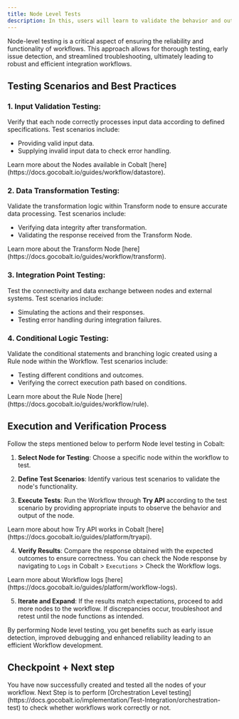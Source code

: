 ```yaml
---
title: Node Level Tests
description: In this, users will learn to validate the behavior and output of specific components of Workflows before progressing to more complex configurations.
---
```

Node-level testing is a critical aspect of ensuring the reliability and functionality of workflows. This approach allows for thorough testing, early issue detection, and streamlined troubleshooting, ultimately leading to robust and efficient integration workflows.
## Testing Scenarios and Best Practices

### 1. Input Validation Testing: 

Verify that each node correctly processes input data according to defined specifications. Test scenarios include:
- Providing valid input data.
- Supplying invalid input data to check error handling.
<Tip>
Learn more about the Nodes available in Cobalt [here](https://docs.gocobalt.io/guides/workflow/datastore).
</Tip>

### 2. Data Transformation Testing: 

Validate the transformation logic within Transform node to ensure accurate data processing. Test scenarios include:
- Verifying data integrity after transformation.
- Validating the response received from the Transform Node.
<Tip>
Learn more about the Transform Node [here](https://docs.gocobalt.io/guides/workflow/transform).
</Tip>


### 3. Integration Point Testing: 

Test the connectivity and data exchange between nodes and external systems. Test scenarios include:
- Simulating the actions and their responses.
- Testing error handling during integration failures.


### 4. Conditional Logic Testing: 

Validate the conditional statements and branching logic created using a Rule node within the Workflow. Test scenarios include:
- Testing different conditions and outcomes.
- Verifying the correct execution path based on conditions.

<Tip>
Learn more about the Rule Node [here](https://docs.gocobalt.io/guides/workflow/rule).
</Tip>

## Execution and Verification Process
Follow the steps mentioned below to perform Node level testing in Cobalt:

1. **Select Node for Testing**: Choose a specific node within the workflow to test.

2. **Define Test Scenarios**: Identify various test scenarios to validate the node's functionality.

3. **Execute Tests**: Run the Workflow through **Try API** according to the test scenario by providing appropriate inputs to observe the behavior and output of the node.
<Info>
Learn more about how Try API works in Cobalt [here](https://docs.gocobalt.io/guides/platform/tryapi).
</Info>

4. **Verify Results**: Compare the response obtained with the expected outcomes to ensure correctness. You can check the Node response by navigating to `Logs` in Cobalt > `Executions` > Check the Workflow logs.
<Tip>
Learn more about Workflow logs [here](https://docs.gocobalt.io/guides/platform/workflow-logs).
</Tip>

5. **Iterate and Expand**: If the results match expectations, proceed to add more nodes to the workflow. If discrepancies occur, troubleshoot and retest until the node functions as intended.


By performing Node level testing, you get benefits such as early issue detection, improved debugging and enhanced reliability leading to an efficient Workflow development.

## Checkpoint + Next step
<Check>
You have now successfully created and tested all the nodes of your workflow. Next Step is to perform [Orchestration Level testing](https://docs.gocobalt.io/implementation/Test-Integration/orchestration-test) to check whether workflows work correctly or not.
</Check>